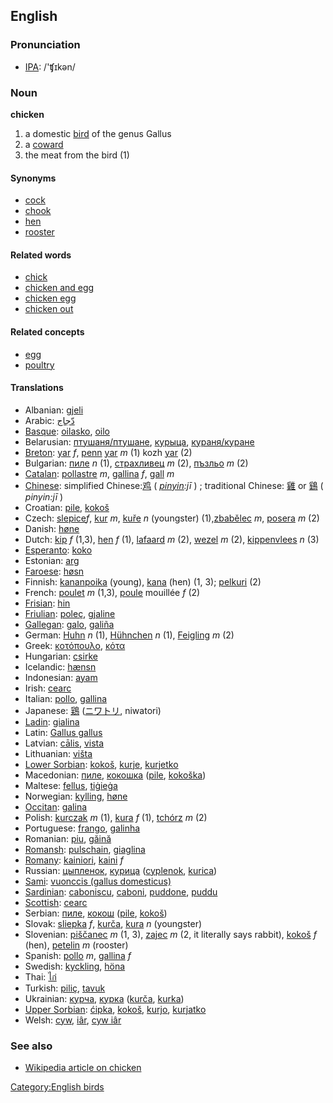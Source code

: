 ==English==

===Pronunciation===
*[[w:IPA|IPA]]: /'ʧɪkən/

===Noun===
'''chicken'''

# a domestic [[bird]] of the genus Gallus
# a [[coward]]
# the meat from the bird (1)

====Synonyms====

*[[cock]]
*[[chook]]
*[[hen]]
*[[rooster]]

====Related words====

*[[chick]]
*[[chicken and egg]]
*[[chicken egg]]
*[[chicken out]]

====Related concepts====

*[[egg]]
*[[poultry]]

====Translations====

*Albanian: [[gjeli]]
*Arabic: [[دّجاج]]
*[[Basque]]: [[oilasko]], [[oilo]]
*Belarusian: [[птушаня/птушане]], [[курыца]], [[кураня/куране]]
*[[Breton]]: [[yar]] ''f'', [[penn]] [[yar]] ''m'' (1) kozh [[yar]] (2)
*Bulgarian: [[пиле]] ''n'' (1), [[страхливец]] ''m'' (2), [[пъзльо]] ''m'' (2)
*[[Catalan]]: [[pollastre]] ''m'', [[gallina]] ''f'', [[gall]] ''m''
*[[Chinese]]: simplified Chinese:[[鸡]] ( ''[[pinyin]]:jī'' ) ; traditional Chinese: [[雞]] or [[鷄]] ( ''pinyin:jī'' ) 
*Croatian: [[pile]], [[kokoš]]
*Czech: [[slepice]]''f'',  [[kur]] ''m'', [[kuře]] ''n'' (youngster) (1),[[zbabělec]] ''m'', [[posera]] ''m'' (2)
*Danish: [[høne]]
*Dutch: [[kip]] ''f'' (1,3), [[hen]] ''f'' (1), [[lafaard]] ''m'' (2), [[wezel]] ''m'' (2), [[kippenvlees]] ''n'' (3)
*[[Esperanto]]: [[koko]]
*Estonian: [[arg]]
*[[Faroese]]: [[høsn]]
*Finnish: [[kananpoika]] (young), [[kana]] (hen) (1, 3); [[pelkuri]] (2)
*French: [[poulet]] ''m'' (1,3), [[poule]] mouillée ''f'' (2)
*[[Frisian]]: [[hin]]
*[[Friulian]]: [[poleç]], [[gjaline]]
*[[Gallegan]]: [[galo]], [[galiña]]
*German: [[Huhn]] ''n'' (1), [[Hühnchen]] ''n'' (1), [[Feigling]] ''m'' (2)
*Greek: [[κοτόπουλο]], [[κότα]] '' ''
*Hungarian: [[csirke]]
*Icelandic: [[hænsn]]
*Indonesian: [[ayam]]
*Irish: [[cearc]]
*Italian: [[pollo]], [[gallina]] '' ''
*Japanese: [[鶏]] ([[ニワトリ]], niwatori)
*[[Ladin]]: [[gialina]]
*Latin: [[Gallus gallus]] '' ''
*Latvian: [[cālis]], [[vista]]
*Lithuanian: [[višta]]
*[[Lower Sorbian]]: [[kokoš]], [[kurje]], [[kurjetko]]
*Macedonian: [[пиле]], [[кокошка]] ([[pile]], [[kokoška]])
*Maltese: [[fellus]], [[tiġieġa]]
*Norwegian: [[kylling]], [[høne]]
*[[Occitan]]: [[galina]]
*Polish: [[kurczak]] ''m'' (1), [[kura]] ''f'' (1), [[tchórz]] ''m'' (2) 
*Portuguese: [[frango]], [[galinha]]
*Romanian: [[piu]], [[găină]]
*[[Romansh]]: [[pulschain]], [[giaglina]]
*[[Romany]]: [[kainiori]], [[kaini]] ''f''
*Russian: [[цыпленок]], [[курица]] ([[cyplenok]], [[kurica]]) '' ''
*[[Sami]]: [[vuonccis (gallus domesticus)]]
*[[Sardinian]]: [[caboniscu]], [[caboni]], [[puddone]], [[puddu]]
*[[Scottish]]: [[cearc]]
*Serbian: [[пиле]], [[кокош]] ([[pile]], [[kokoš]])
*Slovak: [[sliepka]] ''f'', [[kurča]], [[kura]] ''n'' (youngster)
*Slovenian: [[piščanec]] ''m'' (1, 3), [[zajec]] ''m'' (2, it literally says rabbit), [[kokoš]] ''f'' (hen), [[petelin]] ''m'' (rooster)
*Spanish: [[pollo]] ''m'', [[gallina]] ''f''
*Swedish: [[kyckling]], [[höna]]
*Thai: [[ไก่]]
*Turkish: [[piliç]], [[tavuk]]
*Ukrainian: [[курча]], [[курка]] ([[kurča]], [[kurka]])
*[[Upper Sorbian]]: [[ćipka]], [[kokoš]], [[kurjo]], [[kurjatko]]
*Welsh: [[cyw]], [[iâr]], [[cyw iâr]]

===See also===
*[[en:Chicken|Wikipedia article on chicken]]

[[Category:English birds]]